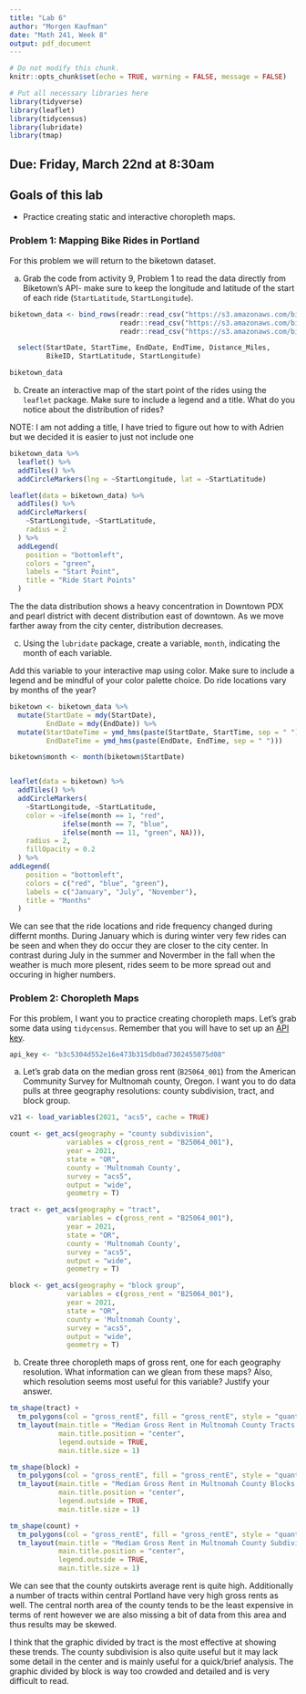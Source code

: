 ```yaml
---
title: "Lab 6"
author: "Morgen Kaufman"
date: "Math 241, Week 8"
output: pdf_document
---
```


```r
# Do not modify this chunk.
knitr::opts_chunk$set(echo = TRUE, warning = FALSE, message = FALSE)
```

```r
# Put all necessary libraries here
library(tidyverse)
library(leaflet)
library(tidycensus)
library(lubridate)
library(tmap)
```



## Due: Friday, March 22nd at 8:30am


## Goals of this lab

* Practice creating static and interactive choropleth maps.

### Problem 1: Mapping Bike Rides in Portland

For this problem we will return to the biketown dataset.

a. Grab the code from activity 9, Problem 1 to read the data directly from Biketown's API- make sure to keep the longitude and latitude of the start of each ride (`StartLatitude`, `StartLongitude`).
```r
biketown_data <- bind_rows(readr::read_csv("https://s3.amazonaws.com/biketown-tripdata-public/2017_01.csv"),
                           readr::read_csv("https://s3.amazonaws.com/biketown-tripdata-public/2017_07.csv"),
                           readr::read_csv("https://s3.amazonaws.com/biketown-tripdata-public/2017_11.csv")) %>%

  select(StartDate, StartTime, EndDate, EndTime, Distance_Miles,
         BikeID, StartLatitude, StartLongitude)

biketown_data
```

b. Create an interactive map of the start point of the rides using the `leaflet` package.  Make sure to include a legend and a title.  What do you notice about the distribution of rides?

NOTE: I am not adding a title, I have tried to figure out how to with Adrien but we decided it is easier to just not include one


```r
biketown_data %>% 
  leaflet() %>%
  addTiles() %>%
  addCircleMarkers(lng = ~StartLongitude, lat = ~StartLatitude)
```


```r
leaflet(data = biketown_data) %>%
  addTiles() %>%
  addCircleMarkers(
    ~StartLongitude, ~StartLatitude,
    radius = 2
  ) %>%
  addLegend(
    position = "bottomleft",
    colors = "green",
    labels = "Start Point",
    title = "Ride Start Points"
  )
```

The the data distribution shows a heavy concentration in Downtown PDX and pearl district with decent distribution east of downtown. As we move farther away from the city center, distribution decreases.


c. Using the `lubridate` package, create a variable, `month`, indicating the month of each variable.

Add this variable to your interactive map using color.  Make sure to include a legend and be mindful of your color palette choice.  Do ride locations vary by months of the year?

```r
biketown <- biketown_data %>%
  mutate(StartDate = mdy(StartDate),
         EndDate = mdy(EndDate)) %>%
  mutate(StartDateTime = ymd_hms(paste(StartDate, StartTime, sep = " ")),
         EndDateTime = ymd_hms(paste(EndDate, EndTime, sep = " "))) 

biketown$month <- month(biketown$StartDate)


leaflet(data = biketown) %>%
  addTiles() %>%
  addCircleMarkers(
    ~StartLongitude, ~StartLatitude,
    color = ~ifelse(month == 1, "red",
             ifelse(month == 7, "blue",
             ifelse(month == 11, "green", NA))),
    radius = 2,
    fillOpacity = 0.2
  ) %>%
addLegend(
    position = "bottomleft", 
    colors = c("red", "blue", "green"),
    labels = c("January", "July", "November"), 
    title = "Months"  
  )

```

We can see that the ride locations and ride frequency changed during differnt months. During January which is during winter very few rides can be seen and when they do occur they are closer to the city center. In contrast during July in the summer and Novermber in the fall when the weather is much more plesent, rides seem to be more spread out and occuring in higher numbers.  

### Problem 2: Choropleth Maps

For this problem, I want you to practice creating choropleth maps.  Let's grab some data using `tidycensus`.  Remember that you will have to set up an [API key](https://api.census.gov/data/key_signup.html).

```r
api_key <- "b3c5304d552e16e473b315db0ad7302455075d08"
```

a. Let's grab data on the median gross rent (`B25064_001`) from the American Community Survey for Multnomah county, Oregon.  I want you to do data pulls at three geography resolutions: county subdivision, tract, and block group.

```r

v21 <- load_variables(2021, "acs5", cache = TRUE)

count <- get_acs(geography = "county subdivision", 
              variables = c(gross_rent = "B25064_001"), 
              year = 2021,
              state = "OR",
              county = 'Multnomah County',
              survey = "acs5",
              output = "wide",
              geometry = T)

tract <- get_acs(geography = "tract", 
              variables = c(gross_rent = "B25064_001"), 
              year = 2021,
              state = "OR",
              county = 'Multnomah County',
              survey = "acs5",
              output = "wide",
              geometry = T)

block <- get_acs(geography = "block group", 
              variables = c(gross_rent = "B25064_001"), 
              year = 2021,
              state = "OR",
              county = 'Multnomah County',
              survey = "acs5",
              output = "wide",
              geometry = T)
```


b. Create three choropleth maps of gross rent, one for each geography resolution.  What information can we glean from these maps?  Also, which resolution seems most useful for this variable?  Justify your answer.

```r
tm_shape(tract) +
  tm_polygons(col = "gross_rentE", fill = "gross_rentE", style = "quantile", title = "Median Gross Rent") +
  tm_layout(main.title = "Median Gross Rent in Multnomah County Tracts, 2018-2022",
            main.title.position = "center",
            legend.outside = TRUE,
            main.title.size = 1)

tm_shape(block) +
  tm_polygons(col = "gross_rentE", fill = "gross_rentE", style = "quantile", title = "Median Gross Rent") +
  tm_layout(main.title = "Median Gross Rent in Multnomah County Blocks, 2018-2022",
            main.title.position = "center",
            legend.outside = TRUE,
            main.title.size = 1)

tm_shape(count) +
  tm_polygons(col = "gross_rentE", fill = "gross_rentE", style = "quantile", title = "Median Gross Rent") +
  tm_layout(main.title = "Median Gross Rent in Multnomah County Subdivisions, 2018-2022",
            main.title.position = "center",
            legend.outside = TRUE,
            main.title.size = 1)
```
We can see that the county outskirts average rent is quite high. Additionally a number of tracts within central Portland have very high gross rents as well. The central north area of the county tends to be the least expensive in terms of rent however we are also missing a bit of data from this area and thus results may be skewed.  


I think that the graphic divided by tract is the most effective at showing these trends. The county subdivision is also quite useful but it may lack some detail in the center and is mainly useful for a quick/brief analysis. The graphic divided by block is way too crowded and detailed and is very difficult to read. 
